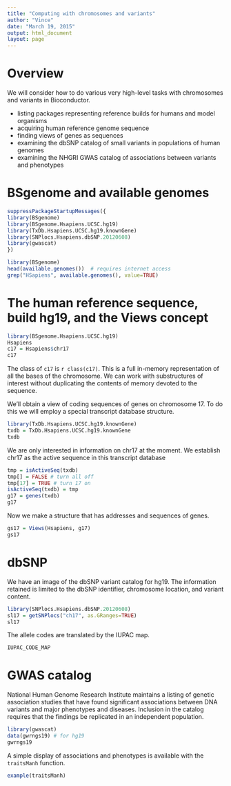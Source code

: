 ```yaml
---
title: "Computing with chromosomes and variants"
author: "Vince"
date: "March 19, 2015"
output: html_document
layout: page
---
```


# Overview

We will consider how to do various very high-level tasks with chromosomes and variants in Bioconductor.

- listing packages representing reference builds for humans and model organisms
- acquiring human reference genome sequence
- finding views of genes as sequences
- examining the dbSNP catalog of small variants in populations of human genomes
- examining the NHGRI GWAS catalog of associations between variants and phenotypes

# BSgenome and available genomes

```r
suppressPackageStartupMessages({
library(BSgenome)
library(BSgenome.Hsapiens.UCSC.hg19)
library(TxDb.Hsapiens.UCSC.hg19.knownGene)
library(SNPlocs.Hsapiens.dbSNP.20120608)
library(gwascat)
})
```

```r
library(BSgenome)
head(available.genomes())  # requires internet access
grep("HSapiens", available.genomes(), value=TRUE)
```

# The human reference sequence, build hg19, and the Views concept

```r
library(BSgenome.Hsapiens.UCSC.hg19)
Hsapiens
c17 = Hsapiens$chr17
c17
```

The class of `c17` is `r class(c17)`.  This is a full
in-memory representation of all the bases of the chromosome.
We can work with substructures of interest without
duplicating the contents of memory devoted to the sequence.

We'll obtain a view of coding sequences of genes on
chromosome 17.  To do this we will employ a special
transcript database structure.

```r
library(TxDb.Hsapiens.UCSC.hg19.knownGene)
txdb = TxDb.Hsapiens.UCSC.hg19.knownGene
txdb
```

We are only interested in information on chr17 at the moment.
We establish chr17 as
the active sequence in this transcript database
```r
tmp = isActiveSeq(txdb) 
tmp[] = FALSE # turn all off
tmp[17] = TRUE # turn 17 on
isActiveSeq(txdb) = tmp
g17 = genes(txdb)
g17
```

Now we make a structure that has addresses and sequences of
genes.

```r
gs17 = Views(Hsapiens, g17)
gs17
```

# dbSNP

We have an image of the dbSNP variant catalog for hg19.  The
information retained is limited to the dbSNP identifier, 
chromosome location, and variant content.

```r
library(SNPlocs.Hsapiens.dbSNP.20120608)
sl17 = getSNPlocs("ch17", as.GRanges=TRUE)
sl17
```

The allele codes are translated by the IUPAC map.
```r
IUPAC_CODE_MAP
```

# GWAS catalog

National Human Genome Research Institute maintains a listing
of genetic association studies that have found significant
associations between DNA variants and major phenotypes and diseases.
Inclusion in the catalog requires
that the findings be replicated in an independent population.

```r
library(gwascat)
data(gwrngs19) # for hg19
gwrngs19
```

A simple display of associations and phenotypes is available
with the `traitsManh` function.

```r
example(traitsManh)
```
